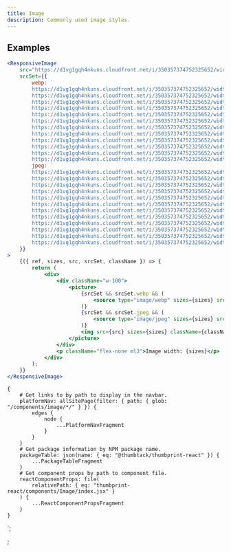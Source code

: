 ```yaml
---
title: Image
description: Commonly used image styles.
---
```



<ComponentHeader data={props.data} />

## Examples

```jsx
<ResponsiveImage
    src="https://d1vg1gqh4nkuns.cloudfront.net/i/350357374752325652/width/120.jpeg"
    srcSet={{
        webp: `
        https://d1vg1gqh4nkuns.cloudfront.net/i/350357374752325652/width/120.webp 120w,
        https://d1vg1gqh4nkuns.cloudfront.net/i/350357374752325652/width/320.webp 320w,
        https://d1vg1gqh4nkuns.cloudfront.net/i/350357374752325652/width/400.webp 400w,
        https://d1vg1gqh4nkuns.cloudfront.net/i/350357374752325652/width/640.webp 640w,
        https://d1vg1gqh4nkuns.cloudfront.net/i/350357374752325652/width/768.webp 768w,
        https://d1vg1gqh4nkuns.cloudfront.net/i/350357374752325652/width/1024.webp 1024w,
        https://d1vg1gqh4nkuns.cloudfront.net/i/350357374752325652/width/1366.webp 1366w,
        https://d1vg1gqh4nkuns.cloudfront.net/i/350357374752325652/width/1600.webp 1600w,
        https://d1vg1gqh4nkuns.cloudfront.net/i/350357374752325652/width/1920.webp 1920w,
        https://d1vg1gqh4nkuns.cloudfront.net/i/350357374752325652/width/2200.webp 2200w,
        https://d1vg1gqh4nkuns.cloudfront.net/i/350357374752325652/width/2350.webp 2350w,
        https://d1vg1gqh4nkuns.cloudfront.net/i/350357374752325652/width/2560.webp 2560w`,
        jpeg: `
        https://d1vg1gqh4nkuns.cloudfront.net/i/350357374752325652/width/120.jpeg 120w,
        https://d1vg1gqh4nkuns.cloudfront.net/i/350357374752325652/width/320.jpeg 320w,
        https://d1vg1gqh4nkuns.cloudfront.net/i/350357374752325652/width/400.jpeg 400w,
        https://d1vg1gqh4nkuns.cloudfront.net/i/350357374752325652/width/640.jpeg 640w,
        https://d1vg1gqh4nkuns.cloudfront.net/i/350357374752325652/width/768.jpeg 768w,
        https://d1vg1gqh4nkuns.cloudfront.net/i/350357374752325652/width/1024.jpeg 1024w,
        https://d1vg1gqh4nkuns.cloudfront.net/i/350357374752325652/width/1366.jpeg 1366w,
        https://d1vg1gqh4nkuns.cloudfront.net/i/350357374752325652/width/1600.jpeg 1600w,
        https://d1vg1gqh4nkuns.cloudfront.net/i/350357374752325652/width/1920.jpeg 1920w,
        https://d1vg1gqh4nkuns.cloudfront.net/i/350357374752325652/width/2200.jpeg 2200w,
        https://d1vg1gqh4nkuns.cloudfront.net/i/350357374752325652/width/2350.jpeg 2350w,
        https://d1vg1gqh4nkuns.cloudfront.net/i/350357374752325652/width/2560.jpeg 2560w`,
    }}
>
    {({ ref, sizes, src, srcSet, className }) => {
        return (
            <div>
                <div className="w-100">
                    <picture>
                        {srcSet && srcSet.webp && (
                            <source type="image/webp" sizes={sizes} srcSet={srcSet.webp} />
                        )}
                        {srcSet && srcSet.jpeg && (
                            <source type="image/jpeg" sizes={sizes} srcSet={srcSet.jpeg} />
                        )}
                        <img src={src} sizes={sizes} className={className} alt="" ref={ref} />
                    </picture>
                </div>
                <p className="flex-none ml3">Image width: {sizes}</p>
            </div>
        );
    }}
</ResponsiveImage>
```

<ComponentFooter data={props.data} />

    {
        # Get links to by path to display in the navbar.
        platformNav: allSitePage(filter: { path: { glob: "/components/image/*/" } }) {
            edges {
                node {
                    ...PlatformNavFragment
                }
            }
        }
        # Get package information by NPM package name.
        packageTable: json(name: { eq: "@thumbtack/thumbprint-react" }) {
            ...PackageTableFragment
        }
        # Get component props by path to component file.
        reactComponentProps: file(
            relativePath: { eq: "thumbprint-react/components/Image/index.jsx" }
        ) {
            ...ReactComponentPropsFragment
        }
    }
`;

;
